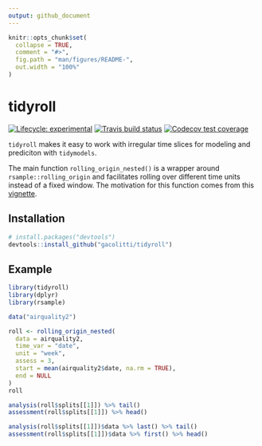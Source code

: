 ```yaml
---
output: github_document
---
```


```r
knitr::opts_chunk$set(
  collapse = TRUE,
  comment = "#>",
  fig.path = "man/figures/README-",
  out.width = "100%"
)
```
# tidyroll

<!-- badges: start -->
[![Lifecycle: experimental](https://img.shields.io/badge/lifecycle-experimental-orange.svg)](https://www.tidyverse.org/lifecycle/#experimental)
[![Travis build status](https://travis-ci.org/gacolitti/tidyroll.svg?branch=master)](https://travis-ci.org/gacolitti/tidyroll)
[![Codecov test coverage](https://codecov.io/gh/gacolitti/tidyroll/branch/master/graph/badge.svg)](https://codecov.io/gh/gacolitti/tidyroll?branch=master)
<!-- badges: end -->

`tidyroll` makes it easy to work with irregular time slices for modeling and prediciton with `tidymodels`.

The main function `rolling_origin_nested()` is a wrapper around `rsample::rolling_origin` and facilitates
rolling over different time units instead of a fixed window. The motivation for this function comes
from this [vignette](https://tidymodels.github.io/rsample/articles/Applications/Time_Series.html). 

## Installation

```r
# install.packages("devtools")
devtools::install_github("gacolitti/tidyroll")
```

## Example

```r
library(tidyroll)
library(dplyr)
library(rsample)

data("airquality2")

roll <- rolling_origin_nested(
  data = airquality2, 
  time_var = "date", 
  unit = "week", 
  assess = 3,
  start = mean(airquality2$date, na.rm = TRUE),
  end = NULL
)
roll

analysis(roll$splits[[1]]) %>% tail()
assessment(roll$splits[[1]]) %>% head()

analysis(roll$splits[[1]])$data %>% last() %>% tail()
assessment(roll$splits[[1]])$data %>% first() %>% head()
```


